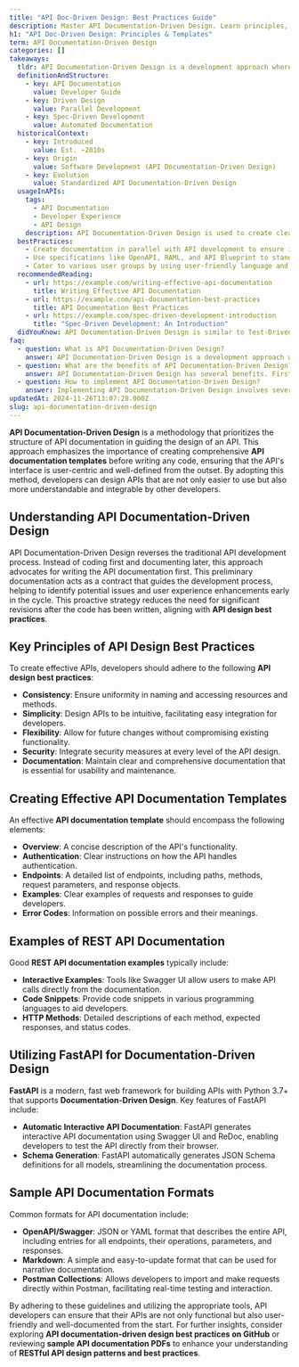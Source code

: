 ```yaml
---
title: "API Doc-Driven Design: Best Practices Guide"
description: Master API Documentation-Driven Design. Learn principles, create templates, explore RESTful API patterns. Start now.
h1: "API Doc-Driven Design: Principles & Templates"
term: API Documentation-Driven Design
categories: []
takeaways:
  tldr: API Documentation-Driven Design is a development approach where API documentation is created in parallel with API development, enhancing usability and developer experience.
  definitionAndStructure:
    - key: API Documentation
      value: Developer Guide
    - key: Driven Design
      value: Parallel Development
    - key: Spec-Driven Development
      value: Automated Documentation
  historicalContext:
    - key: Introduced
      value: Est. ~2010s
    - key: Origin
      value: Software Development (API Documentation-Driven Design)
    - key: Evolution
      value: Standardized API Documentation-Driven Design
  usageInAPIs:
    tags:
      - API Documentation
      - Developer Experience
      - API Design
    description: API Documentation-Driven Design is used to create clear, user-friendly API documentation that enhances developer experience. It involves creating documentation in parallel with API development, often using specifications like OpenAPI for standardization. This approach ensures that the API documentation is always up-to-date and accurately reflects the API's capabilities.
  bestPractices:
    - Create documentation in parallel with API development to ensure it's always up-to-date.
    - Use specifications like OpenAPI, RAML, and API Blueprint to standardize and automate the documentation process.
    - Cater to various user groups by using user-friendly language and providing clear instructions.
  recommendedReading:
    - url: https://example.com/writing-effective-api-documentation
      title: Writing Effective API Documentation
    - url: https://example.com/api-documentation-best-practices
      title: API Documentation Best Practices
    - url: https://example.com/spec-driven-development-introduction
      title: "Spec-Driven Development: An Introduction"
  didYouKnow: API Documentation-Driven Design is similar to Test-Driven Development, where tests are written before the code, ensuring that the code meets the requirements from the start.
faq:
  - question: What is API Documentation-Driven Design?
    answer: API Documentation-Driven Design is a development approach where the API documentation is written before the actual API is developed. The idea is to define the API's functionality, endpoints, request/response formats, and error codes in the documentation first. This approach helps to ensure that the API is designed with the end-user in mind, and it can also help to identify potential issues or gaps in the API's design before any code is written. It's a part of the larger concept of 'Design First' approach in API development.
  - question: What are the benefits of API Documentation-Driven Design?
    answer: API Documentation-Driven Design has several benefits. First, it ensures that the API is user-centric because it forces developers to think about how the API will be used before they start coding. Second, it can help to identify potential issues or gaps in the API's design early in the development process, which can save time and resources. Third, it can make the development process more efficient by providing a clear roadmap for developers to follow. Finally, it can improve the quality of the API documentation, as the documentation is considered an integral part of the development process, not an afterthought.
  - question: How to implement API Documentation-Driven Design?
    answer: Implementing API Documentation-Driven Design involves several steps. First, you need to define the functionality of your API and write detailed documentation that includes information about the API's endpoints, request/response formats, and error codes. Tools like Swagger or Apiary can be used to create this documentation. Once the documentation is complete, you can use it as a guide to develop your API. As you develop the API, you should continuously update the documentation to reflect any changes or additions to the API. Finally, once the API is complete, you should review the documentation to ensure it accurately represents the API's functionality.
updatedAt: 2024-11-26T13:07:28.000Z
slug: api-documentation-driven-design
---
```


**API Documentation-Driven Design** is a methodology that prioritizes the structure of API documentation in guiding the design of an API. This approach emphasizes the importance of creating comprehensive **API documentation templates** before writing any code, ensuring that the API's interface is user-centric and well-defined from the outset. By adopting this method, developers can design APIs that are not only easier to use but also more understandable and integrable by other developers.

## Understanding API Documentation-Driven Design

API Documentation-Driven Design reverses the traditional API development process. Instead of coding first and documenting later, this approach advocates for writing the API documentation first. This preliminary documentation acts as a contract that guides the development process, helping to identify potential issues and user experience enhancements early in the cycle. This proactive strategy reduces the need for significant revisions after the code has been written, aligning with **API design best practices**.

## Key Principles of API Design Best Practices

To create effective APIs, developers should adhere to the following **API design best practices**:

- **Consistency**: Ensure uniformity in naming and accessing resources and methods.
- **Simplicity**: Design APIs to be intuitive, facilitating easy integration for developers.
- **Flexibility**: Allow for future changes without compromising existing functionality.
- **Security**: Integrate security measures at every level of the API design.
- **Documentation**: Maintain clear and comprehensive documentation that is essential for usability and maintenance.

## Creating Effective API Documentation Templates

An effective **API documentation template** should encompass the following elements:

- **Overview**: A concise description of the API's functionality.
- **Authentication**: Clear instructions on how the API handles authentication.
- **Endpoints**: A detailed list of endpoints, including paths, methods, request parameters, and response objects.
- **Examples**: Clear examples of requests and responses to guide developers.
- **Error Codes**: Information on possible errors and their meanings.

## Examples of REST API Documentation

Good **REST API documentation examples** typically include:

- **Interactive Examples**: Tools like Swagger UI allow users to make API calls directly from the documentation.
- **Code Snippets**: Provide code snippets in various programming languages to aid developers.
- **HTTP Methods**: Detailed descriptions of each method, expected responses, and status codes.

## Utilizing FastAPI for Documentation-Driven Design

**FastAPI** is a modern, fast web framework for building APIs with Python 3.7+ that supports **Documentation-Driven Design**. Key features of FastAPI include:

- **Automatic Interactive API Documentation**: FastAPI generates interactive API documentation using Swagger UI and ReDoc, enabling developers to test the API directly from their browser.
- **Schema Generation**: FastAPI automatically generates JSON Schema definitions for all models, streamlining the documentation process.

## Sample API Documentation Formats

Common formats for API documentation include:

- **OpenAPI/Swagger**: JSON or YAML format that describes the entire API, including entries for all endpoints, their operations, parameters, and responses.
- **Markdown**: A simple and easy-to-update format that can be used for narrative documentation.
- **Postman Collections**: Allows developers to import and make requests directly within Postman, facilitating real-time testing and interaction.

By adhering to these guidelines and utilizing the appropriate tools, API developers can ensure that their APIs are not only functional but also user-friendly and well-documented from the start. For further insights, consider exploring **API documentation-driven design best practices on GitHub** or reviewing **sample API documentation PDFs** to enhance your understanding of **RESTful API design patterns and best practices**.